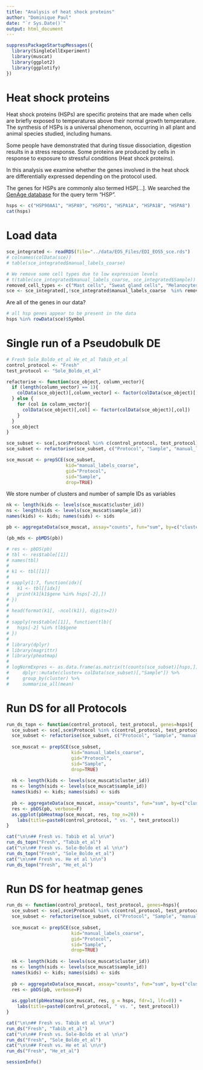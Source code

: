 ```yaml
---
title: "Analysis of heat shock proteins"
author: "Dominique Paul"
date: "`r Sys.Date()`"
output: html_document
---
```


```r
suppressPackageStartupMessages({
  library(SingleCellExperiment)
  library(muscat)
  library(ggplot2)
  library(ggplotify)
})
```

# Heat shock proteins

Heat shock proteins (HSPs) are specific proteins that are made when cells are briefly exposed to temperatures above their normal growth temperature. The synthesis of HSPs is a universal phenomenon, occurring in all plant and animal species studied, including humans.

Some people have demonstrated that during tissue dissociation, digestion results in a stress response. Some proteins are produced by cells in response to exposure to stressful conditions (Heat shock proteins). 

In this analysis we examine whether the genes involved in the heat shock are differentially expressed depending on the protocol used.

The genes for HSPs are commonly also termed HSP[...]. We searched the [GenAge database](https://genomics.senescence.info/genes/query.php?search=HSP) for the query term "HSP".

```r
hsps <- c("HSP90AA1", "HSPA9", "HSPD1", "HSPA1A", "HSPA1B", "HSPA8")
cat(hsps)
```

# Load data

```r
sce_integrated <- readRDS(file="../data/EOS_Files/EDI_EOS5_sce.rds")
# colnames(colData(sce))
# table(sce_integrated$manual_labels_coarse)

# We remove some cell types due to low expression levels
# t(table(sce_integrated$manual_labels_coarse, sce_integrated$Sample))
removed_cell_types <- c("Mast cells", "Sweat gland cells", "Melanocytes/Schwann cells/Neuronal cells")
sce <- sce_integrated[,!sce_integrated$manual_labels_coarse  %in% removed_cell_types]
```

Are all of the genes in our data?

```r
# all hsp genes appear to be present in the data
hsps %in% rowData(sce)$Symbol
```

# Single run of a Pseudobulk DE

```r
# Fresh Sole_Boldo_et_al He_et_al Tabib_et_al
control_protocol <- "Fresh"
test_protocol <- "Sole_Boldo_et_al"

refactorise <- function(sce_object, column_vector){
  if (length(column_vector) == 1){
    colData(sce_object)[,column_vector] <- factor(colData(sce_object)[, column_vector])
  } else {
    for (col in column_vector){
      colData(sce_object)[,col] <- factor(colData(sce_object)[,col])
    }
  }
  sce_object
}

sce_subset <- sce[,sce$Protocol %in% c(control_protocol, test_protocol)]
sce_subset <- refactorise(sce_subset, c("Protocol", "Sample", "manual_labels_coarse"))

sce_muscat <- prepSCE(sce_subset,
                      kid="manual_labels_coarse",
                      gid="Protocol",
                      sid="Sample",
                      drop=TRUE)
```

We store number of clusters and number of sample IDs as variables

```r
nk <- length(kids <- levels(sce_muscat$cluster_id))
ns <- length(sids <- levels(sce_muscat$sample_id))
names(kids) <- kids; names(sids) <- sids

pb <- aggregateData(sce_muscat, assay="counts", fun="sum", by=c("cluster_id", "sample_id"))

(pb_mds <- pbMDS(pb))
```

```r
# res <- pbDS(pb)
# tbl <- res$table[[1]]
# names(tbl)
# 
# k1 <- tbl[[1]]
# 
# sapply(1:7, function(idx){
#   k1 <- tbl[[idx]]
#   print(k1[k1$gene %in% hsps[-2],])
# })
# 
# head(format(k1[, -ncol(k1)], digits=2))
# 
# sapply(res$table[[1]], function(tlb){
#   hsps[-2] %in% tlb$gene
# })
# 
# library(dplyr)
# library(magrittr)
# library(pheatmap)
# 
# logNormExpres <- as.data.frame(as.matrix(t(counts(sce_subset)[hsps,]))) %>% 
#     dplyr::mutate(cluster= colData(sce_subset)[,"Sample"]) %>%
#     group_by(cluster) %>% 
#     summarise_all(mean)
```

# Run DS for all Protocols {.tabset}

```r
run_ds_topn <- function(control_protocol, test_protocol, genes=hsps){
  sce_subset <- sce[,sce$Protocol %in% c(control_protocol, test_protocol)]
  sce_subset <- refactorise(sce_subset, c("Protocol", "Sample", "manual_labels_coarse"))
  
  sce_muscat <- prepSCE(sce_subset,
                        kid="manual_labels_coarse",
                        gid="Protocol",
                        sid="Sample",
                        drop=TRUE)
  
  nk <- length(kids <- levels(sce_muscat$cluster_id))
  ns <- length(sids <- levels(sce_muscat$sample_id))
  names(kids) <- kids; names(sids) <- sids
  
  pb <- aggregateData(sce_muscat, assay="counts", fun="sum", by=c("cluster_id", "sample_id"), verbose=F)
  res <- pbDS(pb, verbose=F)
  as.ggplot(pbHeatmap(sce_muscat, res, top_n=20)) +
    labs(title=paste0(control_protocol, " vs. ", test_protocol))
}

cat("\n\n## Fresh vs. Tabib et al \n\n")
run_ds_topn("Fresh", "Tabib_et_al")
cat("\n\n## Fresh vs. Sole-Boldo et al \n\n")
run_ds_topn("Fresh", "Sole_Boldo_et_al")
cat("\n\n## Fresh vs. He et al \n\n")
run_ds_topn("Fresh", "He_et_al")
```

# Run DS for heatmap genes {.tabset}

```r
run_ds <- function(control_protocol, test_protocol, genes=hsps){
  sce_subset <- sce[,sce$Protocol %in% c(control_protocol, test_protocol)]
  sce_subset <- refactorise(sce_subset, c("Protocol", "Sample", "manual_labels_coarse"))
  
  sce_muscat <- prepSCE(sce_subset,
                        kid="manual_labels_coarse",
                        gid="Protocol",
                        sid="Sample",
                        drop=TRUE)
  
  nk <- length(kids <- levels(sce_muscat$cluster_id))
  ns <- length(sids <- levels(sce_muscat$sample_id))
  names(kids) <- kids; names(sids) <- sids
  
  pb <- aggregateData(sce_muscat, assay="counts", fun="sum", by=c("cluster_id", "sample_id"), verbose=F)
  res <- pbDS(pb, verbose=F)
  
  as.ggplot(pbHeatmap(sce_muscat, res, g = hsps, fdr=1, lfc=0)) +
    labs(title=paste0(control_protocol, " vs. ", test_protocol))
}

cat("\n\n## Fresh vs. Tabib et al \n\n")
run_ds("Fresh", "Tabib_et_al")
cat("\n\n## Fresh vs. Sole-Boldo et al \n\n")
run_ds("Fresh", "Sole_Boldo_et_al")
cat("\n\n## Fresh vs. He et al \n\n")
run_ds("Fresh", "He_et_al")
```




```r
sessionInfo()
```